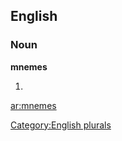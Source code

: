 
==English==

===Noun===
'''mnemes'''

# {{plural of|[[mneme]]}}

[[Category:English plurals]]

[[ar:mnemes]]